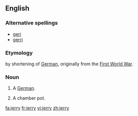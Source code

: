 {{also|Jerry}}
==English==

===Alternative spellings===
* [[geri]]
* [[gerri]]

===Etymology===
by shortening of [[German]], originally from the [[First World War]].

===Noun===
{{en-noun|jerries}}

# {{British|derogatory|colloquial}} A [[German]].
# {{British|slang}} A chamber pot.

[[fa:jerry]]
[[fr:jerry]]
[[vi:jerry]]
[[zh:jerry]]